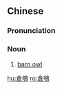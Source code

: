 {{also|仓鸮}}
==Chinese==
{{zh-forms|s=仓鸮}}

===Pronunciation===
{{zh-pron
|m=cāngxiāo
|c=cong1 hiu1
|cat=n
}}

===Noun===
{{zh-noun}}

# [[barn owl]]

{{zh-cat|Owls}}

[[hu:倉鴞]]
[[ro:倉鴞]]